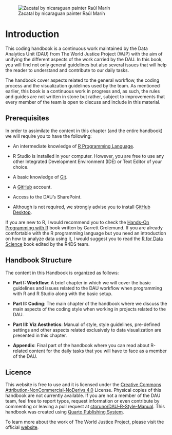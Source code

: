![Zacatal by nicaraguan painter Raúl Marín](www/cover.jpeg){fig-alt="Zacatal by nicaraguan painter Raúl Marín" fig-align="center"}

# Introduction {.unnumbered}

This coding handbook is a continuous work maintained by the Data Analytics Unit (DAU) from The World Justice Project (WJP) with the aim of unifying the different aspects of the work carried by the DAU. In this book, you will find not only general guidelines but also several issues that will help the reader to understand and contribute to our daily tasks.

The handbook cover aspects related to the general workflow, the coding process and the visualization guidelines used by the team. As mentioned earlier, this book is a continuous work in progress and, as such, the rules and guides are not written in stone but rather, subject to improvements that every member of the team is open to discuss and include in this material.

## Prerequisites

In order to assimilate the content in this chapter (and the entire handbook) we will require you to have the following:

-   An intermediate knowledge of [R Programming Language](https://www.r-project.org/about.html).

-   R Studio is installed in your computer. However, you are free to use any other Integrated Development Environment (IDE) or Text Editor of your choice.

-   A basic knowledge of [Git](https://git-scm.com/).

-   A [GitHub](https://github.com/) account.

-   Access to the DAU's SharePoint.

-   Although is not required, we strongly advise you to install [GitHub Desktop](https://desktop.github.com/).

If you are new to R, I would recommend you to check the [Hands-On Programming with R](https://jjallaire.github.io/hopr/) book written by Garrett Grolemund. If you are already comfortable with the R programming language but you need an introduction on how to analyze data using it, I would suggest you to read the [R for Data Science](https://r4ds.had.co.nz/) book edited by the R4DS team.

## Handbook Structure

The content in this Handbook is organized as follows:

-   **Part I: Workflow**: A brief chapter in which we will cover the basic guidelines and issues related to the DAU workflow when programming with R and R Studio along with the basic setup.

-   **Part II: Coding**: The main chapter of the handbook where we discuss the main aspects of the coding style when working in projects related to the DAU.

-   **Part III: Viz Aesthetics**: Manual of style, style guidelines, pre-defined settings and other aspects related exclusively to data visualization are presented in this chapter.

-   **Appendix**: Final part of the handbook where you can read about R-related content for the daily tasks that you will have to face as a member of the DAU.

## Licence

This website is free to use and it is licensed under the [Creative Commons Attribution-NonCommercial-NoDerivs 4.0](https://creativecommons.org/licenses/by-nc-nd/4.0/) License. Physical copies of this handbook are not currently available. If you are not a member of the DAU team, feel free to report typos, request information or even contribute by commenting or leaving a pull request at [ctoruno/DAU-R-Style-Manual](https://github.com/ctoruno/DAU-R-Style-Manual). This handbook was created using [Quarto Publishing System](https://quarto.org/).

To learn more about the work of The World Justice Project, please visit the official [website](https://worldjusticeproject.org/).
